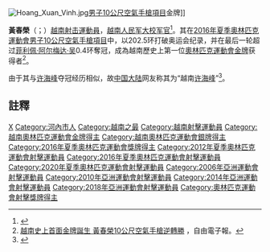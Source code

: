 {{pp-semi-sock}}
{{Expand|time = 2016-08-07T09:52:32+00:00}}
[[File:Hoang_Xuan_Vinh.jpg|thumb]][[2016年夏季奧林匹克運動會射擊男子10公尺空氣手槍比賽|男子10公尺空氣手槍項目]]金牌]]

'''黃春榮'''（{{lang-vi|'''Hoàng Xuân Vinh'''}}；{{bd|1974年|10月6日|df=H}}）[[越南|越南]][[射擊運動|射击]][[運動員|運動員]]，[[越南人民军|越南人民军]][[大校|大校军官]]<ref>{{Cite web|title=越版许海峰是大校军官？被赞民族英雄却难升将星|url=http://www.cankaoxiaoxi.com/mil/20160825/1279751.shtml|author=阳光乔|date=2016-08-25|publisher=[[参考消息|参考消息]]|access-date=2021-09-11|archive-date=2021-05-27|archive-url=https://web.archive.org/web/20210527181305/http://www.cankaoxiaoxi.com/mil/20160825/1279751.shtml|dead-url=no}}</ref>。其在[[2016年夏季奧林匹克運動會|2016年夏季奧林匹克運動會]][[2016年夏季奧林匹克運動會射擊男子10公尺空氣手槍比賽|男子10公尺空氣手槍項目]]中，以202.5环打破奥运会纪录，并在最后一轮超过[[菲利佩·阿尔梅达·吴|菲利佩·阿尔梅达·吴]]0.4环奪冠，成為越南歷史上第一位[[奧林匹克運動會|奧林匹克運動會]][[金牌|金牌]]获得者<ref>[http://sports.ltn.com.tw/news/breakingnews/1787383 越南史上首面金牌誕生 黃春榮10公尺空氣手槍逆轉勝] {{Wayback|url=http://sports.ltn.com.tw/news/breakingnews/1787383 |date=20181208093244 }}，自由電子報。</ref>。

由于其与[[许海峰|许海峰]]夺冠经历相似，故[[中国大陆|中国大陆]]网友称其为“越南[[许海峰|许海峰]]”<ref>{{Cite web|title="越南许海峰"夺国家奥运史首金 这一金等了64年!|url=http://2016.163.com/16/0807/04/BTRBEO6900050I18.html#p=BTR98CFK6TT00005|author=莱昂|date=2016-08-07|publisher=网易体育|access-date=2021-09-11|archive-date=2021-09-11|archive-url=https://web.archive.org/web/20210911054255/http://2016.163.com/16/0807/04/BTRBEO6900050I18.html#p=BTR98CFK6TT00005|dead-url=no}}</ref>。
{{MedalTop}}
{{MedalSport  | 男子[[射擊運動|射擊]]}}
{{MedalCountry|{{VNM}}}}
{{MedalGold | [[2016年夏季奧林匹克運動會|2016年里约热内卢]] | [[2016年夏季奧林匹克運動會射擊男子10公尺空氣手槍比賽|10米气手枪]]}}
{{MedalBottom}}
==註釋==
{{Reflist}}

{{奥林匹克运动会射击比赛男子10米气手枪冠军}}
{{DEFAULTSORT:H}}
[[Category:黃姓|X]]
[[Category:河內市人|Category:河內市人]]
[[Category:越南之最|Category:越南之最]]
[[Category:越南射擊運動員|Category:越南射擊運動員]]
[[Category:越南奧林匹克運動會金牌得主|Category:越南奧林匹克運動會金牌得主]]
[[Category:越南奧林匹克運動會銀牌得主|Category:越南奧林匹克運動會銀牌得主]]
[[Category:2016年夏季奧林匹克運動會獎牌得主|Category:2016年夏季奧林匹克運動會獎牌得主]]
[[Category:2012年夏季奧林匹克運動會射擊運動員|Category:2012年夏季奧林匹克運動會射擊運動員]]
[[Category:2016年夏季奧林匹克運動會射擊運動員|Category:2016年夏季奧林匹克運動會射擊運動員]]
[[Category:2020年夏季奧林匹克運動會射擊運動員|Category:2020年夏季奧林匹克運動會射擊運動員]]
[[Category:2006年亞洲運動會射擊運動員|Category:2006年亞洲運動會射擊運動員]]
[[Category:2010年亞洲運動會射擊運動員|Category:2010年亞洲運動會射擊運動員]]
[[Category:2014年亞洲運動會射擊運動員|Category:2014年亞洲運動會射擊運動員]]
[[Category:2018年亞洲運動會射擊運動員|Category:2018年亞洲運動會射擊運動員]]
[[Category:奧林匹克運動會射擊獎牌得主|Category:奧林匹克運動會射擊獎牌得主]]